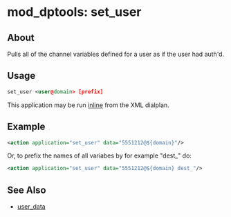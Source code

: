 
# mod_dptools: set_user 

 

## About

Pulls all of the channel variables defined for a user as if the user had auth'd.

## Usage

```xml
set_user <user@domain> [prefix]
```

This application may be run [inline](./6586667.mdx#about) from the XML dialplan.

## Example

```xml
<action application="set_user" data="5551212@${domain}"/> 
```

Or, to prefix the names of all variabes by for example "dest\_" do:

```xml
<action application="set_user" data="5551212@${domain} dest_"/>
```

## See Also

* [user_data](../mod_commands_1966741.mdx#user_data)


